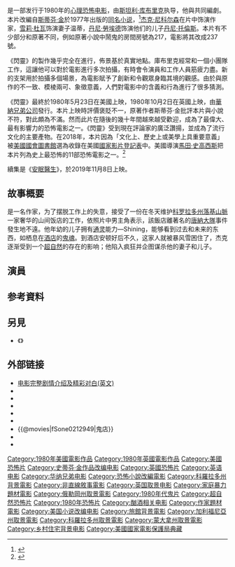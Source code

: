 {{noteTA
|T=zh-hans:闪灵;zh-hk:閃靈;zh-tw:鬼店;
|G1=Show
|1=zh-hans:斯坦利; zh-hant:史丹利;
|2=zh-hans:库布里克;zh-hk:寇比力克;zh-tw:庫柏力克;
|3=zh-hans:闪灵;zh-hk:閃靈;zh-tw:鬼店;
|4=zh-hans:酒店;zh-hk:酒店;zh-tw:飯店;
|5=zh-hans:斯蒂芬·金;zh-hk:史提芬·京;zh-tw:史蒂芬·金;
}}
{{Expand English|The Shining (film)}}
{{expand|time=2009-06-29}}
{{Infobox_Film
| name           = 闪灵
| original_name  = ''The Shining''
| image          = Shining-kubrik.jpg
| image_size     = 
| caption        = 《闪灵》电影海报
| director       = [[斯坦利·库布里克|斯坦利·库布里克]]
| producer       = 斯坦利·库布里克
| writer         = 斯坦利·库布里克<br />{{link-en|黛安·約翰遜|Diane Johnson}}
| based_on       = {{based on|[[闪灵_(小说)|-{zh-cn:闪灵; zh-tw:鬼店;}-]]|[[斯蒂芬·金|斯蒂芬·金]]}}
| starring       = [[杰克·尼科尔森|杰克·尼科尔森]]<br />[[雪莉·杜瓦|雪莉·杜瓦]]<br />{{link-en|史卡特曼·克洛瑟斯|Scatman Crothers}}<br />[[丹尼·勞埃德|丹尼·勞埃德]]
| music          = [[温蒂·卡洛斯|温蒂·卡洛斯]]<br />{{link-en|瑞秋·埃爾金德|Rachel Elkind-Tourre}}
| cinematography = {{link-en|約翰·阿爾科特|John Alcott}}
| editing        = {{link-en|雷·洛夫喬伊|Ray Lovejoy}}
| studio         = The Producer Circle Company<br />{{link-en|Hawk Films|Hawk Films|Peregrine Productions}}<br />{{link-en|Hawk Films|Hawk Films}}
| distributor    = [[华纳兄弟|华纳兄弟]]
| released       = {{Film date|1980|05|23|美國|1980|10|02|英國}}
| runtime        = 146分钟（首映）<br />144分钟（美國）<ref>{{Cite web |url = http://www.bbfc.co.uk/releases/shining-film-0 |title = THE SHINING |publisher = British Board of Film Classification |language = en |access-date = 2018-10-28 |archive-date = 2020-08-09 |archive-url = https://web.archive.org/web/20200809072913/https://www.bbfc.co.uk/releases/shining-film-0 |dead-url = no }}</ref><br />119分钟（歐洲）<ref>{{Cite web |url = http://www.bbfc.co.uk/releases/shining-film |title = THE SHINING |publisher = British Board of Film Classification |language = en |access-date = 2018-10-28 |archive-date = 2020-08-09 |archive-url = https://web.archive.org/web/20200809075922/https://www.bbfc.co.uk/releases/shining-film |dead-url = no }}</ref>
| country        = {{USA}}<ref name="bfi">{{Cite web |url = http://www.bfi.org.uk/films-tv-people/4ce2b6bf360f4 |title = The Shining (1980) |publisher = British Film Institute |language = en |access-date = 2018-10-28 |archive-date = 2021-04-22 |archive-url = https://web.archive.org/web/20210422030724/https://www2.bfi.org.uk/films-tv-people/4ce2b6bf360f4 |dead-url = no }}</ref><br />{{UK}}<ref name="bfi" />
| language       = [[英语|英语]]
| budget         = 19,000,000美元
| gross          = 44,400,000美元（北美）<ref>{{Cite web |url = https://www.boxofficemojo.com/movies/?id=shining.htm |title = The Shining |publisher = Box Office Mojo |language = en |access-date = 2018-10-28 |archive-date = 2019-06-09 |archive-url = https://web.archive.org/web/20190609053425/https://www.boxofficemojo.com/movies/?id=shining.htm |dead-url = no }}</ref>
| followed_by    = 《[[安眠醫生_(電影)|安眠醫生]]》
| amg_id         = 1:44363
| imdb_id        = 0081505
| tw_name        = 鬼店
| hk_name        = 閃靈
| cn_name        = 闪灵
| sg_name        = 闪灵
|}}

{{作品名稱|name=''The Shining''|hk=閃靈|tw=鬼店|sg=hk|cn=hk}}是一部发行于1980年的[[心理學恐懼|心理恐怖电影]]，由[[斯坦利·库布里克|斯坦利·库布里克]]执导，他與{{link-en|黛安·約翰遜|Diane Johnson}}共同編劇。本片改編自[[斯蒂芬·金|斯蒂芬·金]]於1977年出版的[[闪灵_(小说)|同名小说]]，<ref>{{Cite web |url = http://www.tcm.com/tcmdb/title/89937/Shining-The/ |title = The Shining |publisher = Turner Classic Movies |language = en |access-date = 2018-10-28 |archive-date = 2020-09-01 |archive-url = https://web.archive.org/web/20200901192824/http://www.tcm.com/tcmdb/title/89937/Shining-The/ |dead-url = no }}</ref>[[杰克·尼科尔森|杰克·尼科尔森]]在片中饰演作家{{link-en|杰克·托伦斯|Jack Torrance}}，[[雪莉·杜瓦|雪莉·杜瓦]]饰演妻子温蒂，[[丹尼·勞埃德|丹尼·勞埃德]]饰演他们的儿子[[丹尼·托倫斯|丹尼·托倫斯]]。本片有不少部分和原著不同，例如原著小說中鬧鬼的房間房號為217，電影將其改成237號。

《閃靈》的製作幾乎完全在{{link-en|埃爾斯特里影城|EMI Elstree Studios}}進行，佈景基於真實地點。庫布里克經常和一個小團隊工作，這讓他可以對於電影進行多次拍攝，有時會令演員和工作人​​員筋疲力盡。新的{{link-en|斯坦尼康|Steadicam}}支架用於拍攝多個場景，為電影賦予了創新和令觀眾身臨其境的觀感。由於與原作的不一致、模棱兩可、象徵意義，人們對電影中的含義和行為進行了很多猜測。

《閃靈》最終於1980年5月23日在美國上映，1980年10月2日在英國上映，由[[华纳兄弟|華納兄弟公司]]發行。本片上映時評價褒貶不一，原著作者斯蒂芬·金批評本片與小說不符，對此頗為不滿。然而此片在隨後的幾十年間越來越受歡迎，成為了最偉大、最有影響力的恐怖電影之一。《閃靈》受到現在評論家的廣泛讚揚，並成為了流行文化的主要產物。在2018年，本片因為「文化上、歷史上或美學上具重要意義」被[[國會圖書館_(美國)|美國國會圖書館]]選為收錄在美國[[國家影片登記表|國家影片登記表]]中。美國導演[[馬田·史高西斯|馬田·史高西斯]]把本片列為史上最恐怖的11部恐怖電影之一。<ref>{{Cite web |url = https://www.thedailybeast.com/martin-scorseses-scariest-movies-of-all-time |title = Martin Scorsese's Scariest Movies of All Time |author = Martin Scorsese |date = 2015-10-31 |publisher = The Daily Beast |language = en |access-date = 2018-10-28 |archive-date = 2020-12-16 |archive-url = https://web.archive.org/web/20201216120728/https://www.thedailybeast.com/martin-scorseses-scariest-movies-of-all-time |dead-url = no }}</ref>

續集是《[[安眠醫生_(電影)|安眠醫生]]》，於2019年11月8日上映。

== 故事概要 ==
{{link-en|杰克·托伦斯|Jack Torrance}}是一名作家，为了摆脱工作上的失意，接受了一份在冬天维护[[科罗拉多州|科罗拉多州]][[洛磯山脈|落基山脈]]一家奢华的山间饭店的工作，依照片中男主角表示，該飯店離著名的[[唐納大隊|唐納大隊]]事件發生地不遠。他年幼的儿子拥有[[通灵|通灵]]能力—Shining，能够看到过去和未来的东西，如栖息在[[酒店|酒店]]的[[鬼魂|鬼魂]]。到酒店安顿好后不久，这家人就被暴风雪困住了，杰克逐渐受到一个[[超自然|超自然]]的存在的影响；他陷入疯狂并企图谋杀他的妻子和儿子。

== 演員 ==
{{Cast listing|
* [[杰克·尼科尔森|杰克·尼科尔森]] 飾 {{link-en|杰克·托伦斯|Jack Torrance}}（Jack Torrance）
* [[雪莉·杜瓦|雪莉·杜瓦]] 飾 温蒂·托倫斯（Wendy Torrance）
* [[丹尼·勞埃德|丹尼·勞埃德]] 飾 [[丹尼·托倫斯|丹尼·托倫斯]]（Danny Torrance）
* {{link-en|史卡特曼·克洛瑟斯|Scatman Crothers}} 飾 {{link-en|Dick Hallorann (The Shining)|Dick Hallorann (The Shining)|Dick Hallorann}}
* {{link-en|貝瑞·尼爾森|Barry Nelson}} 飾 Stuart Ullman
* {{link-en|菲力普·史東|Philip Stone}} 飾 Delbert Grady
* [[喬·特科爾|喬·特科爾]] 飾 Lloyd
* {{link-en|安妮·傑克遜|Anne Jackson}} 飾 醫生
* {{link-en|托尼·伯頓|Tony Burton}} 飾 Larry Durkin
* Lia Beldam 飾 洗澡中的年輕女人
* Billie Gibson 飾 洗澡中的老女人
* {{link-en|貝瑞·丹寧|Barry Dennen}} 飾 Bill Watson
* Lisa Burns和Louise Burns 飾 Grady Twins
* {{link-en|羅賓·帕帕斯|Robin Pappas}} 飾 護士
* Norman Gay 飾 受傷的賓客
}}
== 参考資料 ==
{{reflist}}

==另見==
* 《{{link-en|Room 237}}》
== 外部链接 ==
{{wikiquote|The Shining|闪灵|en}}
{{commonscat|The Shining (film)}}
* [http://www.drummerman.net/shining/synopsis.html 电影完整剧情介绍及精彩对白(英文)] {{Wayback|url=http://www.drummerman.net/shining/synopsis.html |date=20210313135450 }}
* {{imdb title|0081505|鬼店}}
* {{Amg movie|44363|鬼店}}
* {{rotten-tomatoes|shining|鬼店}}
* {{mojo title|shining|鬼店}}
* {{metacritic film|the-shining|鬼店}}
* {{@movies|fSone0212949|鬼店}}
* {{Mtime|15034|鬼店}}
* {{douban|title=鬼店}}

{{鬼店}}
{{Stanley Kubrick}}
{{Authority control}}
{{DEFAULTSORT:Shining, The}}
[[Category:1980年美國電影作品|Category:1980年美國電影作品]]
[[Category:1980年英國電影作品|Category:1980年英國電影作品]]
[[Category:美國恐怖片|Category:美國恐怖片]]
[[Category:史蒂芬·金作品改编电影|Category:史蒂芬·金作品改编电影]]
[[Category:英國恐怖片|Category:英國恐怖片]]
[[Category:英语电影|Category:英语电影]]
[[Category:华纳兄弟电影|Category:华纳兄弟电影]]
[[Category:恐怖小說改編電影|Category:恐怖小說改編電影]]
[[Category:科羅拉多州背景電影|Category:科羅拉多州背景電影]]
[[Category:非直線敘事電影|Category:非直線敘事電影]]
[[Category:英国取景电影|Category:英国取景电影]]
[[Category:家庭暴力題材電影|Category:家庭暴力題材電影]]
[[Category:俄勒岡州取景電影|Category:俄勒岡州取景電影]]
[[Category:1980年代鬼片|Category:1980年代鬼片]]
[[Category:超自然恐怖片|Category:超自然恐怖片]]
[[Category:1980年恐怖片|Category:1980年恐怖片]]
[[Category:酗酒相关电影|Category:酗酒相关电影]]
[[Category:作家題材電影|Category:作家題材電影]]
[[Category:美国小说改编电影|Category:美国小说改编电影]]
[[Category:旅館背景電影|Category:旅館背景電影]]
[[Category:加利福尼亞州取景電影|Category:加利福尼亞州取景電影]]
[[Category:科羅拉多州取景電影|Category:科羅拉多州取景電影]]
[[Category:蒙大拿州取景電影|Category:蒙大拿州取景電影]]
[[Category:乡村住宅背景电影|Category:乡村住宅背景电影]]
[[Category:美國國家電影保護局典藏|Category:美國國家電影保護局典藏]]